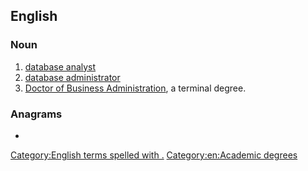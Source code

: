 {{also|dba|DBA|Dba|d/b/a}}
==English==

===Noun===
{{en-noun}}

# [[database analyst]]
# [[database administrator]]
# [[Doctor of Business Administration]], a terminal degree.

===Anagrams===
* {{anagrams|en|a=abd|ABD|ADB|Abd.|BDA|DAB|abd.|bad|dab}}

[[Category:English terms spelled with .]]
[[Category:en:Academic degrees‎]]